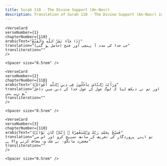 ```yaml
---
title: Surah 110 - The Divine Support (An-Nasr)  
description: Translation of Surah 110 - The Divine Support (An-Nasr) in Urdu
---
```







    <VerseCard 
    verseNumber={1}
    chapterNumber={110}
    arabicText="إِذَا جَآءَ نَصْرُ ٱللَّهِ وَٱلْفَتْحُ"
    translation="جب خدا کی مدد آ پہنچی اور فتح (حاصل ہو گئی)"
    transliteration=""
    />

    <Spacer size="0.5rem" />
                
    <VerseCard 
    verseNumber={2}
    chapterNumber={110}
    arabicText="وَرَأَيْتَ ٱلنَّاسَ يَدْخُلُونَ فِى دِينِ ٱللَّهِ أَفْوَاجًۭا"
    translation="اور تم نے دیکھ لیا کہ لوگ غول کے غول خدا کے دین میں داخل ہو رہے ہیں"
    transliteration=""
    />

    <Spacer size="0.5rem" />
                
    <VerseCard 
    verseNumber={3}
    chapterNumber={110}
    arabicText="فَسَبِّحْ بِحَمْدِ رَبِّكَ وَٱسْتَغْفِرْهُ ۚ إِنَّهُۥ كَانَ تَوَّابًۢا"
    translation="تو اپنے پروردگار کی تعریف کے ساتھ تسبیح کرو اور اس سے مغفرت مانگو، بے شک وہ معاف کرنے والا ہے"
    transliteration=""
    />

    <Spacer size="0.5rem" />
                
